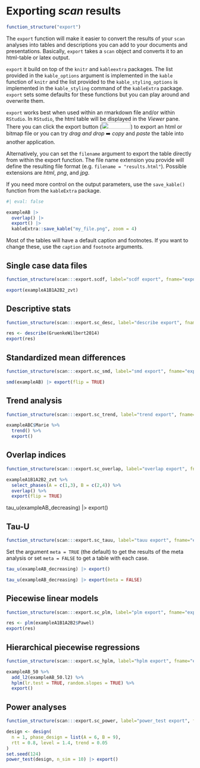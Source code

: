 # Exporting *scan* results

```r
function_structure("export")
```

The `export` function will make it easier to convert the results of your `scan` analyses into tables and descriptions you can add to your documents and presentations. Basically, `export` takes a `scan` object and converts it to an html-table or latex output.

::: callout-note
`export` it build on top of the `knitr` and `kableextra` packages. The list provided in the `kable_options` argument is implemented in the `kable` function of `knitr` and the list provided to the `kable_styling_options` is implemented in the `kable_styling` command of the `kableExtra` package. `export` sets some defaults for these functions but you can play around and overwrite them.
:::

`export` works best when used within an rmarkdown file and/or within `RStudio`. In `RStudio`, the html table will be displayed in the *Viewer* pane. There you can click the export button (![](images/Screenshot 2023-08-02 at 13.31.05.png){width="78" height="18"}) to export an html or bitmap file or you can try *drag and drop* ➡️ *copy* and *paste* the table into another application.

Alternatively, you can set the `filename` argument to export the table directly from within the export function. The file name extension you provide will define the resulting file format (e.g. `filename = "results.html"`). Possible extensions are *html*, *png*, and *jpg*.

If you need more control on the output parameters, use the `save_kable()` function from the `kableExtra` package.

```r
#| eval: false

exampleAB |> 
  overlap() |> 
  export() |> 
  kableExtra::save_kable("my_file.png", zoom = 4)
```

Most of the tables will have a default caption and footnotes. If you want to change these, use the `caption` and `footnote` arguments.

## Single case data files

```r
function_structure(scan:::export.scdf, label="scdf export", fname="export")
```

```r
export(exampleA1B1A2B2_zvt)
```

## Descriptive stats

```r
function_structure(scan:::export.sc_desc, label="describe export", fname="export")
```

```r
res <- describe(GruenkeWilbert2014)
export(res)
```

## Standardized mean differences

```r
function_structure(scan:::export.sc_smd, label="smd export", fname="export")
```

```r
smd(exampleAB) |> export(flip = TRUE)
```

## Trend analysis

```r
function_structure(scan:::export.sc_trend, label="trend export", fname="export")
```

```r
exampleABC$Marie %>%
  trend() %>%
  export()
```

## Overlap indices

```r
function_structure(scan:::export.sc_overlap, label="overlap export", fname="export")
```

```r
exampleA1B1A2B2_zvt %>%
  select_phases(A = c(1,3), B = c(2,4)) %>%
  overlap() %>%
  export(flip = TRUE)
```

tau_u(exampleAB_decreasing) \|\> export()

## Tau-U

```r
function_structure(scan:::export.sc_tauu, label="tauu export", fname="export")
```

Set the argument `meta = TRUE` (the default) to get the results of the meta analysis or set `meta = FALSE` to get a table with each case.

```r
tau_u(exampleAB_decreasing) |> export()
```

```r
tau_u(exampleAB_decreasing) |> export(meta = FALSE)
```

## Piecewise linear models

```r
function_structure(scan:::export.sc_plm, label="plm export", fname="export")
```

```r
res <- plm(exampleA1B1A2B2$Pawel)
export(res)
```

## Hierarchical piecewise regressions

```r
function_structure(scan:::export.sc_hplm, label="hplm export", fname="export")
```

```r
exampleAB_50 %>%
  add_l2(exampleAB_50.l2) %>%
  hplm(lr.test = TRUE, random.slopes = TRUE) %>%
  export()
```

## Power analyses

```r
function_structure(scan:::export.sc_power, label="power_test export", fname="export")
```

```r
design <- design(
  n = 1, phase_design = list(A = 6, B = 9),
  rtt = 0.8, level = 1.4, trend = 0.05
)
set.seed(124)
power_test(design, n_sim = 10) |> export()
```
